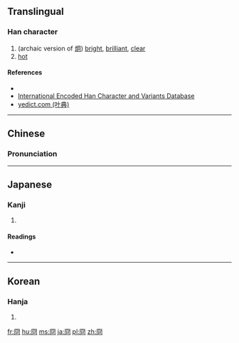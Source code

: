 {{also|囧}}
==Translingual==

===Han character===
{{Han char|rn=13|rad=冂|as=05|sn=7|four=7722<sub>0</sub>|canj=月金口 (BCR)|ids=⿴[[冂]]⿱[[儿]][[口]]}}

# (archaic version of [[炯]]) [[bright]], [[brilliant]], [[clear]]
# [[hot]]

====References====
* {{Han ref|kx=0129.120|dkj=01528|dj=0291.020|hdz=10100.120|uh=518F|ud=20879|bh=CA6A|bd=51818}}
*[http://chardb.iis.sinica.edu.tw/char/7557 International Encoded Han Character and Variants Database]
*[http://yedict.com/htm/51/518F.htm yedict.com (叶典)]

----

==Chinese==
{{zh-hanzi-box|[[冏]]}}

===Pronunciation===
{{zh-pron
|m=jiǒng
|c=gwing2
|mc=
|oc=
|ma=
|cat=a
}}

----

==Japanese==

===Kanji===
{{ja-kanji|grade=|rs=冂05}}

# {{defn|lang=ja|sort=冂05}}

====Readings====
* {{ja-readings|on=[[けい]] (kei), [[きょう]] (kyō)|kun=[[あきらか]] (akiraka)}}

----

==Korean==

===Hanja===
{{ko-hanja|hangeul=경|rv=gyeong|mr=kyŏng}}

# {{defn|lang=ko|sort=冂05}}

[[fr:冏]]
[[hu:冏]]
[[ms:冏]]
[[ja:冏]]
[[pl:冏]]
[[zh:冏]]